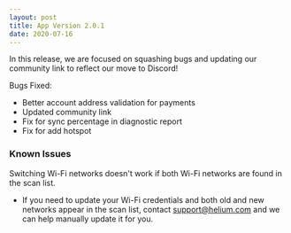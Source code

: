 ```yaml
---
layout: post
title: App Version 2.0.1
date: 2020-07-16
---
```


In this release, we are focused on squashing bugs and updating our community link to reflect our
move to Discord!

<!--truncate-->

Bugs Fixed:

- Better account address validation for payments
- Updated community link
- Fix for sync percentage in diagnostic report
- Fix for add hotspot

### Known Issues

Switching Wi-Fi networks doesn't work if both Wi-Fi networks are found in the scan list.

- If you need to update your Wi-Fi credentials and both old and new networks appear in the scan
  list, contact support@helium.com and we can help manually update it for you.
